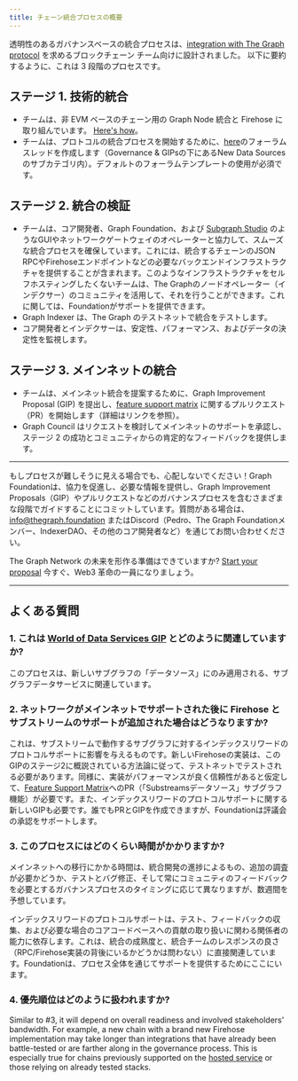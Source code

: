 ```yaml
---
title: チェーン統合プロセスの概要
---
```


透明性のあるガバナンスベースの統合プロセスは、[integration with The Graph protocol](https://forum.thegraph.com/t/gip-0057-chain-integration-process/4468) を求めるブロックチェーン チーム向けに設計されました。 以下に要約するように、これは 3 段階のプロセスです。

## ステージ 1. 技術的統合

- チームは、非 EVM ベースのチェーン用の Graph Node 統合と Firehose に取り組んでいます。 [Here's how](/new-chain-integration/)。
- チームは、プロトコルの統合プロセスを開始するために、[here](https://forum.thegraph.com/c/governance-gips/new-chain-support/71)のフォーラムスレッドを作成します（Governance & GIPsの下にあるNew Data Sourcesのサブカテゴリ内）。デフォルトのフォーラムテンプレートの使用が必須です。

## ステージ 2. 統合の検証

- チームは、コア開発者、Graph Foundation、および [Subgraph Studio](https://thegraph.com/studio/) のようなGUIやネットワークゲートウェイのオペレーターと協力して、スムーズな統合プロセスを確保しています。これには、統合するチェーンのJSON RPCやFirehoseエンドポイントなどの必要なバックエンドインフラストラクチャを提供することが含まれます。このようなインフラストラクチャをセルフホスティングしたくないチームは、The Graphのノードオペレーター（インデクサー）のコミュニティを活用して、それを行うことができます。これに関しては、Foundationがサポートを提供できます。
- Graph Indexer は、The Graph のテストネットで統合をテストします。
- コア開発者とインデクサーは、安定性、パフォーマンス、およびデータの決定性を監視します。

## ステージ 3. メインネットの統合

- チームは、メインネット統合を提案するために、Graph Improvement Proposal (GIP) を提出し、[feature support matrix](https://github.com/graphprotocol/indexer/blob/main/docs/feature-support-matrix.md) に関するプルリクエスト（PR）を開始します（詳細はリンクを参照）。
- Graph Council はリクエストを検討してメインネットのサポートを承認し、ステージ 2 の成功とコミュニティからの肯定的なフィードバックを提供します。

---

もしプロセスが難しそうに見える場合でも、心配しないでください！Graph Foundationは、協力を促進し、必要な情報を提供し、Graph Improvement Proposals（GIP）やプルリクエストなどのガバナンスプロセスを含むさまざまな段階でガイドすることにコミットしています。質問がある場合は、[info@thegraph.foundation](mailto:info@thegraph.foundation) またはDiscord（Pedro、The Graph Foundationメンバー、IndexerDAO、その他のコア開発者など）を通じてお問い合わせください。

The Graph Network の未来を形作る準備はできていますか? [Start your proposal](https://github.com/graphprotocol/graph-improvement-proposals/blob/main/gips/0057-chain-integration-process.md) 今すぐ、Web3 革命の一員になりましょう。

---

## よくある質問

### 1. これは [World of Data Services GIP](https://forum.thegraph.com/t/gip-0042-a-world-of-data-services/3761) とどのように関連していますか?

このプロセスは、新しいサブグラフの「データソース」にのみ適用される、サブグラフデータサービスに関連しています。

### 2. ネットワークがメインネットでサポートされた後に Firehose とサブストリームのサポートが追加された場合はどうなりますか?

これは、サブストリームで動作するサブグラフに対するインデックスリワードのプロトコルサポートに影響を与えるものです。新しいFirehoseの実装は、このGIPのステージ2に概説されている方法論に従って、テストネットでテストされる必要があります。同様に、実装がパフォーマンスが良く信頼性があると仮定して、[Feature Support Matrix](https://github.com/graphprotocol/indexer/blob/main/docs/feature-support-matrix.md)へのPR（「Substreamsデータソース」サブグラフ機能）が必要です。また、インデックスリワードのプロトコルサポートに関する新しいGIPも必要です。誰でもPRとGIPを作成できますが、Foundationは評議会の承認をサポートします。

### 3. このプロセスにはどのくらい時間がかかりますか?

メインネットへの移行にかかる時間は、統合開発の進捗によるもの、追加の調査が必要かどうか、テストとバグ修正、そして常にコミュニティのフィードバックを必要とするガバナンスプロセスのタイミングに応じて異なりますが、数週間を予想しています。

インデックスリワードのプロトコルサポートは、テスト、フィードバックの収集、および必要な場合のコアコードベースへの貢献の取り扱いに関わる関係者の能力に依存します。これは、統合の成熟度と、統合チームのレスポンスの良さ（RPC/Firehose実装の背後にいるかどうかは問わない）に直接関連しています。Foundationは、プロセス全体を通じてサポートを提供するためにここにいます。

### 4. 優先順位はどのように扱われますか?

Similar to #3, it will depend on overall readiness and involved stakeholders' bandwidth. For example, a new chain with a brand new Firehose implementation may take longer than integrations that have already been battle-tested or are farther along in the governance process. This is especially true for chains previously supported on the [hosted service](https://thegraph.com/hosted-service) or those relying on already tested stacks.
